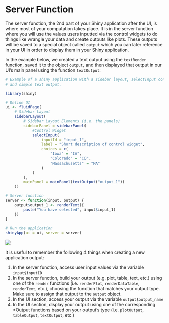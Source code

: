 # Server Function 

The server function, the 2nd part of your Shiny application after the UI, is where most of your computation takes place. It is in the server function where you will use the values users inputted via the control widgets to do things like wrangle your data and create outputs like plots. These outputs will be saved to a special object called `output` which you can later reference in your UI in order to display them in your Shiny application.

In the example below, we created a text output using the `textRender` function, saved it to the object `output`, and then displayed that output in our UI's main panel using the function `textOutput`:

```r
# Example of a shiny application with a sidebar layout, selectInput control widget,
# and simple text output.

library(shiny)

# Define UI
ui <- fluidPage(
    # Sidebar Layout
    sidebarLayout(
        # Sidebar Layout Elements (i.e. the panels)
        sidebarPanel = sidebarPanel(
            #Control Widget
            selectInput(
                inputId = "input_1",
                label = "Short description of control widget",
                choices = c(
                    "Iowa" = "IA",
                    "Colorado" = "CO",
                    "Massachusetts" = "MA"
                )
            )
        ),
        mainPanel = mainPanel(textOutput("output_1"))
    ))

# Server function
server <- function(input, output) {
    output$output_1 <- renderText({
        paste("You have selected", input$input_1)
    })
}
    
# Run the application
shinyApp(ui = ui, server = server)
```

![](screenshots/textOutput.png)

It is useful to remember the following 4 things when creating a new application output:

1. In the server function, access user input values via the variable `input$inputID` 
2. In the server function, build your output (e.g. plot, table, text, etc.) using one of the `render` functions (i.e. `renderPlot`, `renderDataTable`, `renderText`, etc.), choosing the function that matches your output type. Make sure to assign that output to the `output` object.
3. In the UI section, access your output via the variable `output$output_name` 
4. In the UI section, display your output using one of the corresponding \*Output functions based on your output's type (i.e. `plotOutput`, `tableOutput`, `textOutput`, etc.)
